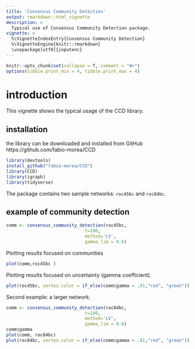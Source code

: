 ```yaml
---
title: 'Consensus Community Detection'
output: rmarkdown::html_vignette
description: >
  Typical use of Consensus Community Detection package.
vignette: >
  %\VignetteIndexEntry{Consensus Community Detection}
  %\VignetteEngine{knitr::rmarkdown}
  \usepackage[utf8]{inputenc}
---
```

 

```r
knitr::opts_chunk$set(collapse = T, comment = "#>")
options(tibble.print_min = 4, tibble.print_max = 4)
```

# introduction
This vignette shows the typical usage of the CCD library.

## installation
the library can be downloaded and installed from GitHub https://github.com/fabio-morea/CCD


```r
library(devtools)  
install_github("fabio-morea/CCD")
library(CCD)
library(igraph)
library(tidyverse)
```


The package contains two sample networks: `roc45bc` and `roc84bc`.

## example of community detection


```r
comm <- consensus_community_detection(roc45bc,
                              t=100, 
                              method='LV', 
                              gamma_lim = 0.6) 
```
Plotting results focused on communities
```r
plot(comm,roc45bc )

```

Plotting results focused on uncertainty (gamma coefficient).

```r
plot(roc45bc, vertex.color = if_else(comm$gamma > .01,"red", "green"))
```


Second example: a larger network. 
```r
comm <- consensus_community_detection(roc84bc,
                              t=100, 
                              method='LV', 
                              gamma_lim = 0.6)
comm$gamma
plot(comm, roc84bc)
plot(roc84bc, vertex.color = if_else(comm$gamma > .01,"red", "green"))

```


 